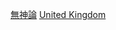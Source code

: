 {{Commons category|Atheists from the United Kingdom}}

[[Category:各宗教英國人|無神論]]
[[Category:各國無神論者|United Kingdom]]
